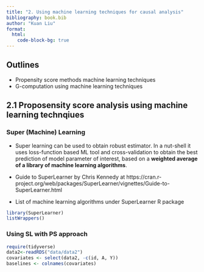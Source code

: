 ```yaml
---
title: "2. Using machine learning techniques for causal analysis"
bibliography: book.bib
author: "Kuan Liu"
format: 
  html: 
    code-block-bg: true
---
```


::: callout-tip
## Outlines
-  Propensity score methods machine learning techniques
-  G-computation using machine learning techniques
:::

##  2.1 Proposensity score analysis using machine learning technqiues

###  Super (Machine) Learning

-  Super learning can be used to obtain robust estimator. In a nut-shell it uses loss-function based ML tool and cross-validation to obtain the best prediction of model parameter of interest, based on a **weighted average of a library of machine learning algorithms**.

-  Guide to SuperLearner by Chris Kennedy at https://cran.r-project.org/web/packages/SuperLearner/vignettes/Guide-to-SuperLearner.html

-  List of machine learning algorithms under SuperLearner R package

```r
library(SuperLearner)
listWrappers()
```

###  Using SL with PS approach


```r
require(tidyverse)
data2<-readRDS("data/data2")
covariates <- select(data2, -c(id, A, Y))
baselines <- colnames(covariates)
```
